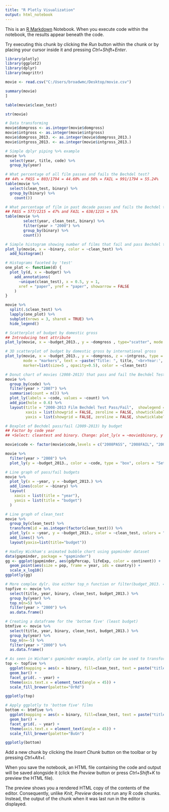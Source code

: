 ---
title: "R Plotly Visualization"
output: html_notebook
---

This is an [R Markdown](http://rmarkdown.rstudio.com) Notebook. When you execute code within the notebook, the results appear beneath the code. 

Try executing this chunk by clicking the *Run* button within the chunk or by placing your cursor inside it and pressing *Ctrl+Shift+Enter*. 

```{r}
library(plotly)
library(ggplot2)
library(dplyr)
library(magrittr)
```

```{r}
movie <- read.csv("C:/Users/broadwmc/Desktop/movie.csv") 
```

```{r}
summary(movie)
]
```

```{r}
table(movie$clean_test)
```

```{r}
str(movie)
```

```{r}
# Data transforming  
movie$domgross <- as.integer(movie$domgross)
movie$intgross <- as.integer(movie$intgross)
movie$domgross_2013. <- as.integer(movie$domgross_2013.)
movie$intgross_2013. <- as.integer(movie$intgross_2013.)
```

```{r}
# Simple dplyr piping %>% example 
movie %>%
  select(year, title, code) %>%
  group_by(year)
```

```{r}

# What percentage of all film passes and fails the Bechdel test? 
## 44% = PASS = 803/1794 = 44.60% and 56% = FAIL = 991/1794 = 55.24% 
table(movie %>%
  select(clean_test, binary) %>%
  group_by(binary) %>%
    count()) 
```

```{r}
# What percentage of film in past decade passes and fails the Bechdel test?
## PASS = 577/1215 = 47% and FAIL = 638/1215 = 53% 
table(movie %>%
        select(year, clean_test, binary) %>%
        filter(year > "2000") %>%
        group_by(binary) %>%
        count())
```

```{r}
# Simple histogram showing number of films that fail and pass Bechdel test, color categorized by categorical variable 'test' 
plot_ly(movie, x = ~binary, color = ~clean_test) %>%
  add_histogram() 

```

```{r}

# Histograms faceted by 'test' 
one_plot <- function(d) {
  plot_ly(d, x = ~budget) %>%
    add_annotations(
      ~unique(clean_test), x = 0.5, y = 1, 
      xref = "paper", yref = "paper", showarrow = FALSE
    )
}

movie %>%
  split(.$clean_test) %>%
  lapply(one_plot) %>% 
  subplot(nrows = 3, shareX = TRUE) %>%
  hide_legend()
```

```{r}
# Scatterplot of budget by domestic gross 
## Introducing text attribute 
plot_ly(movie, x = ~budget_2013., y = ~domgross , type="scatter", mode = "markers", text = ~paste("Title: ", title, '<br>Year:', year), marker=list(size=5 , opacity=0.5), color = ~clean_test)

```

```{r}
# 3D scatterplot of budget by domestic gross by international gross 
plot_ly(movie, x = ~budget_2013., y = ~domgross, z = ~intgross, type = "scatter3d", 
        mode = "markers", text = ~paste("Title: ", title, '<br>Year:', year), 
        marker=list(size=5 , opacity=0.5), color = ~clean_test)
```

```{r}
# Donut chart of movies (2008-2013) that pass and fail the Bechdel Test
movie %>%
  group_by(code) %>%
  filter(year > "2007") %>%
  summarise(count = n()) %>%
  plot_ly(labels = ~code, values = ~count) %>%
  add_pie(hole = 0.6) %>%
  layout(title = "2008-2013 Film Bechdel Test Pass/Fail",  showlegend = F,
         xaxis = list(showgrid = FALSE, zeroline = FALSE, showticklabels = FALSE),
         yaxis = list(showgrid = FALSE, zeroline = FALSE, showticklabels = FALSE))
```

```{r}
# Boxplot of Bechdel pass/fail (2009-2013) by budget 
## Factor by code year 
## +Select: cleantest and binary. Change: plot_ly(x = ~movie$binary, y = ~movie$budget_2013., color = ~movie$clean_test, type = "box") %>% layout(boxmode = "group")

movie$code <- factor(movie$code,levels = c("2008PASS", "2008FAIL", "2009PASS", "2009FAIL", "2010PASS", "2010FAIL", "2011PASS", "2011FAIL", "2012PASS", "2012FAIL", "2013PASS", "2013FAIL"))

movie %>%
  filter(year > "2008") %>%
  plot_ly(y = ~budget_2013., color = ~code, type = "box", colors = "Set3") 

# Line graph of pass/fail budgets 
movie %>% 
  plot_ly(x = ~year, y = ~budget_2013.) %>% 
  add_lines(color = ~binary) %>%
  layout(
    xaxis = list(title = "year"),
    yaxis = list(title = "budget")
  ) 
```

```{r}
# Line graph of clean_test 
movie %>%
  group_by(clean_test) %>%
  transform(id = as.integer(factor(clean_test))) %>%
  plot_ly(x = ~year, y = ~budget_2013., color = ~clean_test, colors = "Dark2", text = ~paste("Title: ", title, '<br>Year:', year)) %>%
  add_lines() %>%
  layout(yaxis=list(title="budget"))
```

```{r}
# Hadley Wickham's animated bubble chart using gapminder dataset 
data(gapminder, package = "gapminder")
gg <- ggplot(gapminder, aes(gdpPercap, lifeExp, color = continent)) +
  geom_point(aes(size = pop, frame = year, ids = country)) +
  scale_x_log10()
ggplotly(gg)
```

```{r}
# More complex dylr. Use either top_n function or filter(budget_2013. == max(budget_2013.)) 
topfive <- movie %>%
  select(title, year, binary, clean_test, budget_2013.) %>%
  group_by(year) %>%
  top_n(n=5) %>%
  filter(year > "2000") %>%
  as.data.frame()
```

```{r}
# Creating a dataframe for the 'bottom five' (least budget) 
btmfive <- movie %>%
  select(title, year, binary, clean_test, budget_2013.) %>%
  group_by(year) %>%
  top_n(n=-5) %>%
  filter(year > "2000") %>%
  as.data.frame()

```

```{r}
# As seen in Wicham's gapminder example, plotly can be used to transform existing ggplot2 visualization into plotly visualizations
top <- topfive %>%
  ggplot(mapping = aes(x = binary, fill=clean_test, text = paste("title:", title))) +
  geom_bar() +
  facet_grid(. ~ year) + 
  theme(axis.text.x = element_text(angle = 45)) +
  scale_fill_brewer(palette="OrRd") 
```

```{r}
ggplotly(top)
```

```{r}
# Apply ggplotly to 'bottom five' films   
bottom <- btmfive %>%
  ggplot(mapping = aes(x = binary, fill=clean_test, text = paste("title:", title))) +
  geom_bar() +
  facet_grid(. ~ year) + 
  theme(axis.text.x = element_text(angle = 45)) +
  scale_fill_brewer(palette="BuGn") 
```

```{r}
ggplotly(bottom)
```

Add a new chunk by clicking the *Insert Chunk* button on the toolbar or by pressing *Ctrl+Alt+I*.

When you save the notebook, an HTML file containing the code and output will be saved alongside it (click the *Preview* button or press *Ctrl+Shift+K* to preview the HTML file).

The preview shows you a rendered HTML copy of the contents of the editor. Consequently, unlike *Knit*, *Preview* does not run any R code chunks. Instead, the output of the chunk when it was last run in the editor is displayed.
